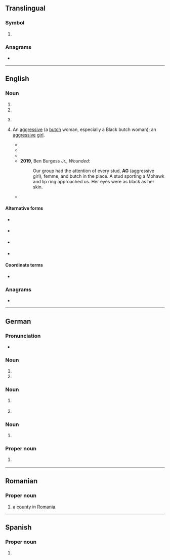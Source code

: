 {{also|Appendix:Variations of "ag"}}
==Translingual==

===Symbol===
{{mul-symbol}}

# {{ISO 3166|1|2|Antigua and Barbuda}}
#: {{syn|mul|ATG|qq1={{w|ISO 3166-1 alpha-3|alpha-3}}}}

===Anagrams===
* {{l|mul|GA}}

{{c|mul|Antigua and Barbuda}}

----

==English==

===Noun===
{{en-noun|~}}

# {{initialism of|en|attorney general|Attorney General}}
# {{initialism of|en|auditor general|Auditor General}}
# {{label|en|aviation|uncountable}} {{abbreviation of|en|agricultural aviation}}
# {{lb|en|US|LGBT|Black lesbian|_|slang}} An [[aggressive#Noun|aggressive]] (a [[butch]] woman, especially a Black butch woman); an [[aggressive#Adjective|aggressive]] [[girl]].
#* {{quote-book|en|year=2004|author=Penny Mickelbury|title=Darkness Descending|publisher=Kings Crossing Publishing|isbn=9780971448964|page=130
|text=Cross-dressers in full bloom sang and danced beside Doms and '''AGs''', butches and femmes joined arms with gay men and lesbians - all of them their own rainbow of Black, white, Latino, Asian.}}
#* {{quote-book|en|date=2010-01-08|author=Matt Bernstein Sycamore|title=Nobody Passes: Rejecting the Rules of Gender and Conformity|publisher=Seal Press|isbn=9780786750573
|text=But I still cannot pretend that ''transgender'' in general does not continue to fail me when it does not fulfill its promise of butch inclusion. It fails all butches, '''AGs'''/aggressives, and studs who find themselves facing the same issues of{{nb...}}}}
#* {{quote-book|en|date=2015-10-22|author=So Mayer|title=Political Animals: The New Feminist Cinema|publisher=Bloomsbury Publishing|isbn=9780857727978|page=141
|text=The opening club scene, in which '''AGs''' (aggressives/butches) flirt with femme performers is a compelling rush: you are right there.}}
#* '''2019''', Ben Burgess Jr., ''Wounded'':
#*: Our group had the attention of every stud, '''AG''' (aggressive girl), femme, and butch in the place. A stud sporting a Mohawk and lip ring approached us. Her eyes were as black as her skin. 
#* {{quote-book|en|date=2019-03-12|author=Ana-Maurine Lara|title=Sum of Parts|publisher=Lulu.com|isbn=9780359475681|page=85
|text=Acknowledgements I want to first thank all of the butches, bois, studs, '''AGs''', bulldaggers, punks and trans mens who have been part of my world for the last twenty-something years. Thank you for our collective vulnerability and always{{nb...}}}}

====Alternative forms====
* {{sense|{{l|en|attorney-general}}}} {{alter|en|A.G.|A. G.|A-G|A.-G.}}
* {{sense|{{l|en|auditor-general}}}} {{alter|en|A.G.|A. G.|A-G|A.-G.}}
* {{sense|agricultural aviation}} {{alter|en|A.G.|A. G.|AG.|Ag.|Ag}}
* {{sense|butch}} {{alter|en|A.G.|ag}}

====Coordinate terms====
* {{sense|aviation}} {{l|en|GA}} {{gloss|general aviation}}

===Anagrams===
* {{anagrams|en|a=ag|G&A|GA|Ga|Ga.}}

----

==German==

===Pronunciation===
* {{audio|de|De-AG.ogg|Audio}}

===Noun===
{{head|de|noun|g=m|plural|AG}}

# {{initialism of|de|Arbeitgeber|nodot=1}}
# {{initialism of|de|Auftraggeber|nodot=1}}

===Noun===
{{head|de|noun|g=f|plural|AG}}

# {{initialism of|de|Aktiengesellschaft|nodot=1}} {{gloss|corporation}}
# {{initialism of|de|Arbeitsgemeinschaft|nodot=1}}

===Noun===
{{head|de|noun|g=n|plural|AG}}

# {{initialism of|de|Amtsgericht|nodot=1}}

===Proper noun===
{{head|de|proper noun}}

# {{form of|de|{{w|ISO 3166-2:CH}} code|{{l|de|Aargau}}}} {{q|canton}}

----

==Romanian==

===Proper noun===
{{head|ro|proper noun}}

# {{abbreviation of|ro|Argeș|dot=,}} a [[county]] in [[Romania]].

----

==Spanish==

===Proper noun===
{{es-proper noun}}

# {{abbreviation of|es|Aguascalientes}} {{gloss|Mexican state}}
